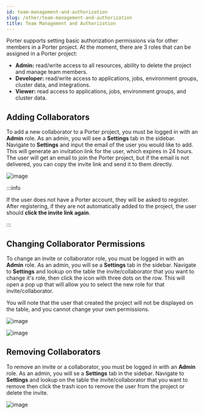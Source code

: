 ```yaml
---
id: team-management-and-authorization
slug: /other/team-management-and-authorization
title: Team Management and Authorization
---
```


Porter supports setting basic authorization permissions via for other members in a Porter project. At the moment, there are 3 roles that can be assigned in a Porter project:

- **Admin:** read/write access to all resources, ability to delete the project and manage team members.
- **Developer:** read/write access to applications, jobs, environment groups, cluster data, and integrations.
- **Viewer:** read access to applications, jobs, environment groups, and cluster data.

## Adding Collaborators

To add a new collaborator to a Porter project, you must be logged in with an **Admin** role. As an admin, you will see a **Settings** tab in the sidebar. Navigate to **Settings** and input the email of the user you would like to add. This will generate an invitation link for the user, which expires in 24 hours. The user will get an email to join the Porter project, but if the email is not delivered, you can copy the invite link and send it to them directly.

![image](https://imagedelivery.net/l4LYM_vOYKe7O1NCT_Nc_g/626567ac-818f-4baa-b132-a1893c5d9000/large)

:::info

If the user does not have a Porter account, they will be asked to register. After registering, if they are not automatically added to the project, the user should **click the invite link again**.

:::

## Changing Collaborator Permissions

To change an invite or collaborator role, you must be logged in with an **Admin** role. As an admin, you will se a **Settings** tab in the sidebar. Navigate to **Settings** and lookup on the table the invite/collaborator that you want to change it's role, then click the icon with three dots on the row. This will open a pop up that will allow you to select the new role for that invite/collaborator.

You will note that the user that created the project will not be displayed on the table, and you cannot change your own permissions.

![image](https://imagedelivery.net/l4LYM_vOYKe7O1NCT_Nc_g/403ca79f-b25e-4d54-221a-5b7388172100/large)

![image](https://imagedelivery.net/l4LYM_vOYKe7O1NCT_Nc_g/1f8838f0-ce50-4e7c-d53a-aae30018ed00/large)

## Removing Collaborators

To remove an invite or a collaborator, you must be logged in with an **Admin** role. As an admin, you will se a **Settings** tab in the sidebar. Navigate to **Settings** and lookup on the table the invite/collaborator that you want to remove then click the trash icon to remove the user from the project or delete the invite.

![image](https://imagedelivery.net/l4LYM_vOYKe7O1NCT_Nc_g/aaecfc90-9f2c-4c71-9b60-0f2727c20a00/large)
